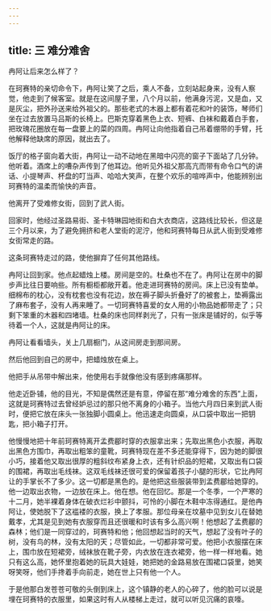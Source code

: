 ```yaml
---
---
---
```

title: 三 难分难舍
---




冉阿让后来怎么样了？

在珂赛特的亲切命令下，冉阿让笑了之后，乘人不备，立刻站起身来，没有人察觉，他走到了候客室。就是在这间屋子里，八个月以前，他满身污泥，又是血，又是灰尘，把外孙送来给外祖父的。那些老式的木器上都有着花和叶的装饰，琴师们坐在过去放置马吕斯的长椅上。巴斯克穿着黑色上衣、短裤、白袜和戴着白手套，把玫瑰花圈放在每一盘要上的菜的四周。冉阿让向他指着自己吊着绷带的手臂，托他解释他缺席的原因，就出去了。

饭厅的格子窗向着大街，冉阿让一动不动地在黑暗中闪亮的窗子下面站了几分钟。他听着。酒席上的嘈杂声传到了他耳边。他听见外祖父那高亢而带有命令口气的讲话、小提琴声、杯盘的叮当声、哈哈大笑声，在整个欢乐的喧哗声中，他能辨别出珂赛特的温柔而愉快的声音。

他离开了受难修女街，回到了武人街。

回家时，他经过圣路易街、圣卡特琳园地街和白大衣商店，这路线比较长，但这是三个月以来，为了避免拥挤和老人堂街的泥泞，他和珂赛特每日从武人街到受难修女街常走的路。

这条珂赛特走过的路，使他摒弃了任何其他路线。

冉阿让回到家。他点起蜡烛上楼。房间是空的。杜桑也不在了。冉阿让在房中的脚步声比往日要响些。所有橱柜都敞开着。他走进珂赛特的房间。床上已没有垫单。细棉布的枕心，没有枕套也没有花边，放在褥子脚头折叠好了的被套上，垫褥露出了麻布套子，没有人再来睡了。一切珂赛特喜爱的女人用的小物品她都带走了；只剩下笨重的木器和四堵墙。杜桑的床也同样剥光了，只有一张床是铺好的，似乎等待着一个人，这就是冉阿让的床。

冉阿让看看墙头，关上几扇橱门，从这间房走到那间房。

然后他回到自己的房中，把蜡烛放在桌上。

他把手从吊带中解出来，他使用右手就像他没有感到疼痛那样。

他走近卧铺，他的目光，不知是偶然还是有意，停留在那“难分难舍的东西”上面，这就是珂赛特过去曾经妒忌过的那只他不离身的小箱子。当他六月四日来到武人街时，便把它放在床头一张独脚小圆桌上。他迅速走向圆桌，从口袋中取出一把钥匙，把小箱子打开。

他慢慢地把十年前珂赛特离开孟费郿时穿的衣服拿出来；先取出黑色小衣服，再取出黑色方围巾，再取出粗笨的童靴，珂赛特现在差不多还能穿得下，因为她的脚很小巧，接着他又取出很厚的粗斜纹布紧身上衣，还有针织品的短裙，又取出有口袋的围裙，再取出毛线袜。这双毛线袜还很可爱的保留着孩子小腿的形状，它比冉阿让的手掌长不了多少。这一切都是黑色的。是他把这些服装带到孟费郿给她穿的。他一边取出衣物，一边放在床上。他在想。他在回忆。那是一个冬季，一个严寒的十二月，她半裸着身体在破衣烂衫中颤抖，可怜的小脚在木鞋中冻得通红。是他冉阿让，使她脱下了这褴褛的衣服，换上了孝服。那位母亲在坟墓中见到女儿在替她戴孝，尤其是见到她有衣服穿而且还很暖和时该有多么高兴啊！他想起了孟费郿的森林；他们是一同穿过的，珂赛特和他；他回想起当时的天气，想起了没有叶子的树，没有鸟的林，没有太阳的天；尽管如此，一切都非常可爱。他把小衣服摆在床上，围巾放在短裙旁，绒袜放在靴子旁，内衣放在连衣裙旁，他一样一样地看。她只有这么高，她怀里抱着她的玩具大娃娃，她把她的金路易放在围裙口袋里，她笑呀笑呀，他们手搀着手向前走，她在世上只有他一个人。

于是他那白发苍苍可敬的头倒到床上，这个镇静的老人的心碎了，他的脸可以说是埋在珂赛特的衣服里，如果这时有人从楼梯上走过，就可以听见沉痛的哀嚎。